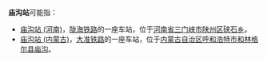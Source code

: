 '''庙沟站'''可能指：
*[[庙沟站_(河南)|庙沟站 (河南)]]，[[陇海铁路|陇海铁路]]的一座车站，位于[[河南省|河南省]][[三门峡市|三门峡市]][[陕州区|陕州区]][[硖石乡|硖石乡]]。
*[[庙沟站_(内蒙古)|庙沟站 (内蒙古)]]，[[大准铁路|大准铁路]]的一座车站，位于[[内蒙古自治区|内蒙古自治区]][[呼和浩特市|呼和浩特市]][[和林格尔县|和林格尔县]][[庙沟|庙沟]]。
{{disambig|cat=三字车站名消歧义}}